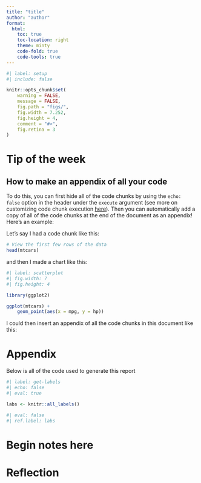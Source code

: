 ```yaml
---
title: "title"
author: "author"
format:
  html:
    toc: true
    toc-location: right
    theme: minty
    code-fold: true
    code-tools: true
---
```


```r
#| label: setup
#| include: false

knitr::opts_chunk$set(
    warning = FALSE,
    message = FALSE,
    fig.path = "figs/",
    fig.width = 7.252,
    fig.height = 4,
    comment = "#>",
    fig.retina = 3
)
```

# Tip of the week

## How to make an appendix of all your code

To do this, you can first hide all of the code chunks by using the `echo: false` option in the header under the `execute` argument (see more on customizing code chunk execution [here](https://quarto.org/docs/computations/execution-options.html)). Then you can automatically add a copy of all of the code chunks at the end of the document as an appendix! Here's an example:

Let's say I had a code chunk like this:

```r
# View the first few rows of the data
head(mtcars)
```

and then I made a chart like this:

```r
#| label: scatterplot
#| fig.width: 7
#| fig.height: 4

library(ggplot2)

ggplot(mtcars) + 
    geom_point(aes(x = mpg, y = hp))
```

I could then insert an appendix of all the code chunks in this document like this:

# Appendix

Below is all of the code used to generate this report

```r
#| label: get-labels
#| echo: false
#| eval: true

labs <- knitr::all_labels()
```

```r
#| eval: false
#| ref.label: labs
```



# Begin notes here


# Reflection
